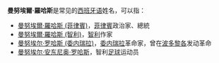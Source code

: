 '''曼努埃爾·羅哈斯'''是常见的[[西班牙语|西班牙语]]姓名，可以指：

* [[曼努埃爾·羅哈斯_(菲律賓)|曼努埃爾·羅哈斯 (菲律賓)]]，[[菲律賓|菲律賓]]政治家、總統
* [[曼努埃爾·羅哈斯_(智利)|曼努埃爾·羅哈斯 (智利)]]，[[智利|智利]]作家
* [[曼努埃尔·罗哈斯_(委内瑞拉)|曼努埃尔·罗哈斯 (委内瑞拉)]]，[[委内瑞拉|委内瑞拉]]革命家，曾在[[波多黎各|波多黎各]]发动革命
* [[曼努埃尔·安东尼奥·罗哈斯|曼努埃尔·安东尼奥·罗哈斯]]，智利[[足球|足球]]运动员

{{Disambiguation|M|Cat=七字人名译名消歧义}}